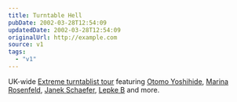 ```yaml
---
title: Turntable Hell
pubDate: 2002-03-28T12:54:09
updatedDate: 2002-03-28T12:54:09
originalUrl: http://example.com
source: v1
tags:
  - "v1"
---
```


UK-wide [Extreme turntablist tour][1] featuring [Otomo Yoshihide][2], [Marina Rosenfeld][3], [Janek Schaefer][4], [Lepke B][5] and more.

[1]: http://www.cmntours.org.uk/tours/turntablehell/
[2]: http://www.japanimprov.com/yotomo/ "Otomo Yoshihide on Japanimprov"
[3]: http://www.charhizma.com/rosen/ "Marina Rosenfeld - theforestthegardenandthesea"
[4]: http://www.audioh.com/ "Janek Schaefer's website"
[5]: http://www.cmntours.org.uk/tours/turntablehell/performers_biog_lepke.html "Lepke B on CMN Tours"
